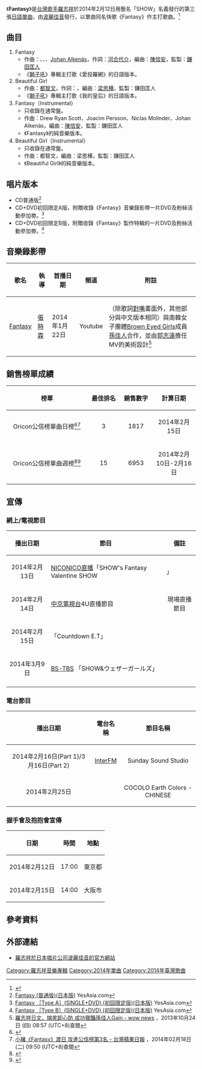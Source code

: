{{Infobox Single 
| Name           = Fantasy
| Cover          = 羅志祥 Fantasy.jpg
| Artist         = SHOW（[[羅志祥|羅志祥]]）
| from Album     = 
| A-side         = Fantasy
| B-side         = Beautiful Girl
| Released       = 2014年2月12日（日本普通版、日本初回限定版）<ref>{{Cite web |url=http://www.minp-matome.jp/pub/896FCCAB-D2DC-4F3E-8B9B-517172C4D034 |title=アジアのスーパースター、SHOW（ショウ・ルオ／羅志祥）日本再始動シングル発売決定！ |accessdate=2013-12-02 |archive-date=2013-12-03 |archive-url=https://web.archive.org/web/20131203001620/http://www.minp-matome.jp/pub/896FCCAB-D2DC-4F3E-8B9B-517172C4D034 |dead-url=no }}</ref><ref>{{Cite web |url=http://tower.jp/article/feature_item/2013/12/02/0103 |title=SHOW、日本再始動となるニュー・シングルを発表 |accessdate=2013-12-02 |archive-date=2013-12-03 |archive-url=https://web.archive.org/web/20131203010923/http://tower.jp/article/feature_item/2013/12/02/0103 |dead-url=no }}</ref>
| Format         = CD（日本普通版）<br>CD+DVD（日本初回限定版）
| Recorded       = 2013年
| Genre          = [[日語流行音樂|日語流行音樂]]
| Length         = 17分8秒
| Label          = [[波麗佳音|波麗佳音]]（日本）
| Writer         = {{link-en|Drew Ryan Scott|Drew Ryan Scott}}<br>{{link-en|Joacim Persson|Twin (production team)}}<br>{{link-en|Niclas Molinder|Twin (production team)}}<br>[[Johan_Alkenäs|Johan Alkenäs]]<br>[[都智文|都智文]]<br>[[河合代介|河合代介]]<br>{{link-ja|岡嶋かな多|岡嶋かな多}}
| Producer       = [[鎌田匡人|鎌田匡人]]
| Last single    = [[MAGIC_(SHOW單曲)|MAGIC]]<br>（2012年）
| This single    = '''Fantasy'''<br>（2014年）
| Next single    = 
}}

《'''Fantasy'''》是[[台灣|台灣]][[歌手|歌手]][[羅志祥|羅志祥]]於2014年2月12日用藝名「SHOW」名義發行的第三張[[日語|日語]][[單曲|單曲]]，由[[波麗佳音|波麗佳音]]發行，以單曲同名快歌《Fantasy》作主打歌曲。<ref name="a">{{Cite web |url=http://speshow.jp/news.html |script-title=ja:日本NEWシングル「Fantasy」2014年2月12日発売決定！ |date=2013 |publisher=羅志祥日本官方歌迷會網站 |language=ja |accessdate=2013-12-02 |archive-url=https://web.archive.org/web/20131203015505/http://speshow.jp/news.html |archive-date=2013年12月3日 |dead-url=yes }}</ref>

==曲目==
#Fantasy
#*作曲：{{link-en|Drew Ryan Scott|Drew Ryan Scott}}、{{link-en|Joacim Persson|Twin (production team)}}、{{link-en|Niclas Molinder|Twin (production team)}}、[[Johan_Alkenäs|Johan Alkenäs]]，作詞：[[河合代介|河合代介]]，編曲：[[小安|陳信安]]，監製：[[鎌田匡人|鎌田匡人]]
#*《[[獅子吼|獅子吼]]》專輯主打歌《愛投羅網》的日語版本。
#Beautiful Girl
#*作曲：[[都智文|都智文]]，作詞：{{link-ja|岡嶋かな多|岡嶋かな多}}，編曲：[[梁思樺|梁思樺]]，監製：鎌田匡人
#*《[[獅子吼|獅子吼]]》專輯主打歌《我的皇后》的日語版本。
#Fantasy（Instrumental）
#*只收錄在通常盤。
#*作曲：Drew Ryan Scott、Joacim Persson、Niclas Molinder、Johan Alkenäs，編曲：[[小安|陳信安]]，監製：鎌田匡人
#*《Fantasy》的純音樂版本。
#Beautiful Girl（Instrumental）
#*只收錄在通常盤。
#*作曲：都智文，編曲：梁思樺，監製：鎌田匡人
#*《Beautiful Girl》的純音樂版本。

==唱片版本==
*CD普通版<ref>[http://www.yesasia.com/global/fantasy-%E6%99%AE%E9%80%9A%E7%89%88-%E6%97%A5%E6%9C%AC%E7%89%88/1034722198-0-0-0-zh_TW/info.html Fantasy (普通版)(日本版)] {{Wayback|url=http://www.yesasia.com/global/fantasy-%E6%99%AE%E9%80%9A%E7%89%88-%E6%97%A5%E6%9C%AC%E7%89%88/1034722198-0-0-0-zh_TW/info.html |date=20131215050701 }}YesAsia.com</ref>
*CD+DVD初回限定A版，附贈收錄《Fantasy》音樂錄影帶一片DVD及粉絲活動參加劵。<ref>[http://www.yesasia.com/global/fantasy-type-a-single-dvd-%E5%88%9D%E5%9B%9E%E9%99%90%E5%AE%9A%E7%89%88-%E6%97%A5%E6%9C%AC%E7%89%88/1034722196-0-0-0-zh_TW/info.html Fantasy ［Type A］(SINGLE+DVD) (初回限定版)(日本版)] {{Wayback|url=http://www.yesasia.com/global/fantasy-type-a-single-dvd-%E5%88%9D%E5%9B%9E%E9%99%90%E5%AE%9A%E7%89%88-%E6%97%A5%E6%9C%AC%E7%89%88/1034722196-0-0-0-zh_TW/info.html |date=20131215050628 }}YesAsia.com</ref>
*CD+DVD初回限定B版，附贈收錄《Fantasy》製作特輯的一片DVD及粉絲活動參加劵。<ref>[http://www.yesasia.com/global/fantasy-type-b-single-dvd-%E5%88%9D%E5%9B%9E%E9%99%90%E5%AE%9A%E7%89%88-%E6%97%A5%E6%9C%AC%E7%89%88/1034722197-0-0-0-zh_TW/info.html Fantasy ［Type B］(SINGLE+DVD) (初回限定版)(日本版)] {{Wayback|url=http://www.yesasia.com/global/fantasy-type-b-single-dvd-%E5%88%9D%E5%9B%9E%E9%99%90%E5%AE%9A%E7%89%88-%E6%97%A5%E6%9C%AC%E7%89%88/1034722197-0-0-0-zh_TW/info.html |date=20131215050631 }}YesAsia.com</ref>

==音樂錄影帶==
{| class="wikitable"
! 歌名 !! 執導 !! 首播日期 !! 頻道 !! 附註 
|-
| [http://www.youtube.com/watch?v=ab5pSFnGD3Q Fantasy]{{Wayback|url=http://www.youtube.com/watch?v=ab5pSFnGD3Q |date=20140311115910 }} || [[張時霖|張時霖]] || 2014年1月22日 || Youtube ||（除歌詞[[對嘴|對嘴]]畫面外，其他部分與中文版本相同）與南韓女子團體[[Brown_Eyed_Girls|Brown Eyed Girls]]成員[[孫佳人|孫佳人]]合作，並由[[郭志達|郭志達]]擔任MV的美術設計<ref name="MV1">[http://www.wownews.tw/article.php?sn=9831 羅志祥日文、搞笑卸心防 成功獵豔孫佳人Gain   - wow news] {{Wayback|url=http://www.wownews.tw/article.php?sn=9831 |date=20150407073452 }}，2013年10月24日 (四) 08:57 (UTC+8)查閱{{zh-hant}}</ref>
|}

==銷售榜單成績==
{| class="wikitable" width="600px"
!width="200px"|榜單
!width="70px"|最佳排名
!width="70px"|銷售數字
!計算日期
|-
|align="center"|Oricon公信榜單曲日榜<ref name="Ochart@021501">{{Cite web |url=http://i220.photobucket.com/albums/dd319/elessarcid/20140215---FANTASY62107E3Ewww_oricon_co_jp_rank_js_d_2014-02-15_zps2fb2d645.jpg |script-title=ja:2014年02月15日のCDシングルデイリーランキング（2014年02月15日付）截圖 |date=2014 |publisher=[[Oricon|Oricon]] |language=ja |accessdate=2014-02-15 |archive-date=2014-02-21 |archive-url=https://web.archive.org/web/20140221184053/http://i220.photobucket.com/albums/dd319/elessarcid/20140215---FANTASY62107E3Ewww_oricon_co_jp_rank_js_d_2014-02-15_zps2fb2d645.jpg |dead-url=no }}</ref><ref name="Ochart@0215">[http://ent.appledaily.com.tw/enews/article/entertainment/20140218/35647064/%E5%B0%8F%E8%B1%AC%E3%80%8AFantasy%E3%80%8B%E6%B8%A1%E6%97%A5%E6%94%BB%E9%80%B2%E5%85%AC%E4%BF%A1%E6%A6%9C%E7%AC%AC3%E5%90%8D 小豬《Fantasy》渡日 攻進公信榜第3名   - 台灣蘋果日報] {{Wayback|url=http://ent.appledaily.com.tw/enews/article/entertainment/20140218/35647064/%E5%B0%8F%E8%B1%AC%E3%80%8AFantasy%E3%80%8B%E6%B8%A1%E6%97%A5%E6%94%BB%E9%80%B2%E5%85%AC%E4%BF%A1%E6%A6%9C%E7%AC%AC3%E5%90%8D |date=20140303124925 }}，2014年02月18日 (二) 09:50 (UTC+8)查閱{{zh-hant}}</ref>
|align="center"|3
|align="center"|1817
|align="center"|2014年2月15日

|-
|align="center"|Oricon公信榜單曲週榜<ref name="Ochart@week">{{Cite web |url=http://www.oricon.co.jp/prof/artist/428627/products/release/ |script-title=ja:ショウ・ルオのリリース一覧 |date=2014 |publisher=[[Oricon|Oricon]] |language=ja |accessdate=2014-02-18 |archive-date=2014-03-06 |archive-url=https://web.archive.org/web/20140306000428/http://www.oricon.co.jp/prof/artist/428627/products/release/ |dead-url=no }}</ref><ref>{{Cite web |url=http://www.oricon.co.jp/rank/js/w/2014-02-24/more/3/ |script-title=ja:2014年02月10日～2014年02月16日のCDシングル週間ランキング（2014年02月24日付）) |date=2014 |publisher=[[Oricon|Oricon]] |language=ja |accessdate=2014-02-19 |archive-date=2014年3月8日 |archive-url=https://web.archive.org/web/20140308042408/http://www.oricon.co.jp/rank/js/w/2014-02-24/more/3/ |dead-url=no }}</ref>
|align="center"|15
|align="center"|6953
|align="center"|2014年2月10日-2月16日
|}

==宣傳==

===網上/電視節目===
{| class="wikitable" width="600px"
!播出日期
!節目
!備註
|-
|align="center"|2014年2月13日
|[[NICONICO直播|NICONICO直播]]「SHOW's Fantasy Valentine SHOW!!」
|align="center"|網上直播節目
|-
|align="center"|2014年2月14日
|[[中京電視台|中京電視台]]4U直播節目
|align="center"|現場直播節目
|-
|align="center"|2014年2月15日
|{{lang|ja|{{link-ja|MUSIC ON! TV|MUSIC_ON!_TV}}}}「Countdown E.T」
|align="center"|
|-
|align="center"|2014年3月9日
|[[BS-TBS|BS-TBS]] {{lang|ja|{{link-ja|音ボケPOPS|音ボケPOPS}}}}「SHOW&ウェザーガールズ」
|align="center"|
|-
|}

===電台節目===
{| class="wikitable" width="600px"
!播出日期
!電台名稱
!節目名稱
|-
|align="center"|2014年2月16日(Part 1)/3月16日(Part 2)
|align="center"|[[InterFM|InterFM]]
|align="center"|Sunday Sound Studio
|-
|align="center"|2014年2月25日
|align="center"|{{link-en|FM Cocolo|FM_Cocolo}}
|align="center"|COCOLO Earth Colors -CHINESE
|}

===握手會及抱抱會宣傳===
{| class="wikitable" width="500px"
!日期
!時間
!地點
|-
|align="center"|2014年2月12日
|align="center"|17:00
|align="center"|東京都{{link-ja|台場Venus Fort 2F 教會廣場|ヴィーナスフォート}}
|-
|align="center"|2014年2月15日
|align="center"|14:00
|align="center"|大阪市{{link-ja|阿部野Q's Mall 3F Sky Court|あべのキューズタウン#あべのキューズモール}}
|}

== 參考資料 ==
{{reflist}}
== 外部連結 ==
* [https://web.archive.org/web/20130121220143/http://show.ponycanyon.co.jp/ 羅志祥於日本唱片公司波麗佳音的官方網站]{{ja icon}}
{{羅志祥}}

[[Category:羅志祥音樂專輯|Category:羅志祥音樂專輯]]
[[Category:2014年單曲|Category:2014年單曲]]
[[Category:2014年臺灣歌曲|Category:2014年臺灣歌曲]]